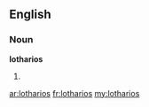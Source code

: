 ==English==

===Noun===
'''lotharios'''

# {{plural of|[[lothario]]}}

[[ar:lotharios]]
[[fr:lotharios]]
[[my:lotharios]]